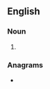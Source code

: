 ==English==

===Noun===
{{head|en|noun plural form}}

# {{plural of|nixer|lang=en}}

===Anagrams===
* {{anagrams|en|a=einrsx|sixern}}